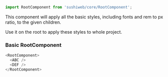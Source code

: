 
<Meta title='RootComponent' component={RootComponent} />

```js
import RootComponent from 'sushiweb/core/RootComponent';
```

This component will apply all the basic styles, including fonts and rem to px ratio, to the given children.

Use it on the root to apply these styles to whole project.

### Basic RootComponent

```js
<RootComponent>
  <ABC />
  <DEF />
</RootComponent>
```
